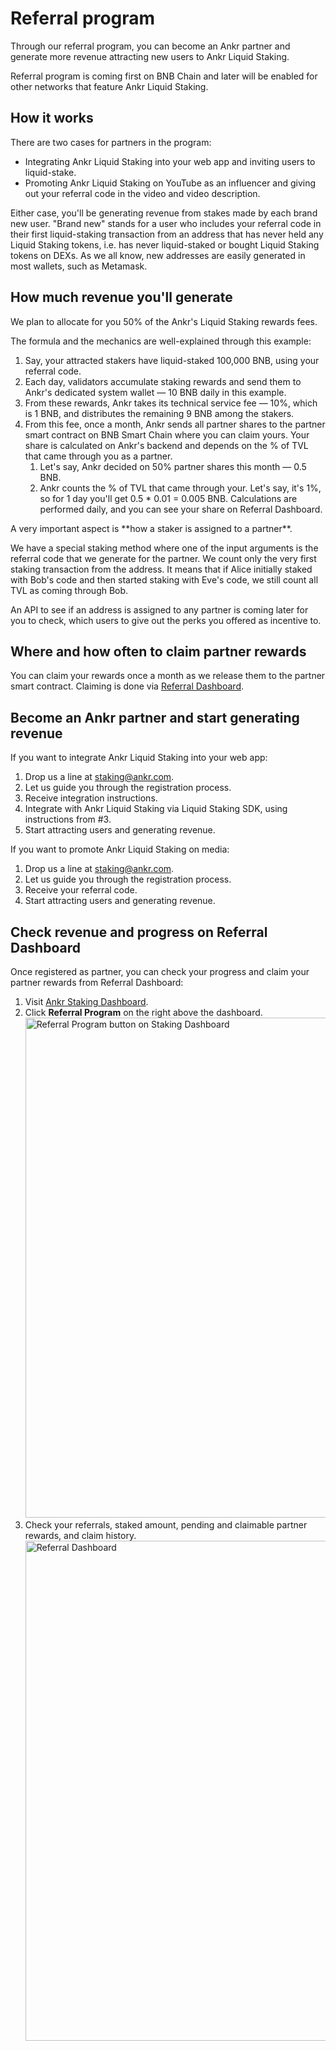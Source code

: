 
# Referral program 
Through our referral program, you can become an Ankr partner and generate more revenue attracting new users to Ankr Liquid Staking.

<Callout type="info">
Referral program is coming first on BNB Chain and later will be enabled for other networks that feature Ankr Liquid Staking.
</Callout>

## How it works
There are two cases for partners in the program:
* Integrating Ankr Liquid Staking into your web app and inviting users to liquid-stake.
* Promoting Ankr Liquid Staking on YouTube as an influencer and giving out your referral code in the video and video description.

Either case, you'll be generating revenue from stakes made by each brand new user. 
"Brand new" stands for a user who includes your referral code in their first liquid-staking transaction from an address that has never held any Liquid Staking tokens, i.e. has never liquid-staked or bought Liquid Staking tokens on DEXs.
As we all know, new addresses are easily generated in most wallets, such as Metamask.

## How much revenue you'll generate
We plan to allocate for you 50% of the Ankr's Liquid Staking rewards fees.

The formula and the mechanics are well-explained through this example:
1. Say, your attracted stakers have liquid-staked 100,000 BNB, using your referral code.
2. Each day, validators accumulate staking rewards and send them to Ankr's dedicated system wallet — 10 BNB daily in this example.
3. From these rewards, Ankr takes its technical service fee — 10%, which is 1 BNB, and distributes the remaining 9 BNB among the stakers.
4. From this fee, once a month, Ankr sends all partner shares to the partner smart contract on BNB Smart Chain where you can claim yours. 
   Your share is calculated on Ankr's backend and depends on the % of TVL that came through you as a partner.
   1. Let's say, Ankr decided on 50% partner shares this month — 0.5 BNB.
   2. Ankr counts the % of TVL that came through your. Let's say, it's 1%, so for 1 day you'll get 0.5 * 0.01 = 0.005 BNB. Calculations are performed daily, and you can see your share on Referral Dashboard.
   
<Callout type="info">
A very important aspect is **how a staker is assigned to a partner**.

We have a special staking method where one of the input arguments is the referral code that we generate for the partner.
We count only the very first staking transaction from the address. 
It means that if Alice initially staked with Bob's code and then started staking with Eve's code, we still count all TVL as coming through Bob. 

An API to see if an address is assigned to any partner is coming later for you to check, which users to give out the perks you offered as incentive to.
</Callout>

## Where and how often to claim partner rewards 
You can claim your rewards once a month as we release them to the partner smart contract.
Claiming is done via [Referral Dashboard](/staking-for-developers/referral-program/overview/#check-revenue-and-progress-on-referral-dashboard).

## Become an Ankr partner and start generating revenue
If you want to integrate Ankr Liquid Staking into your web app:
1. Drop us a line at [staking@ankr.com](mailto:staking@ankr.com).
2. Let us guide you through the registration process.
3. Receive integration instructions.
4. Integrate with Ankr Liquid Staking via Liquid Staking SDK, using instructions from #3.
5. Start attracting users and generating revenue.

If you want to promote Ankr Liquid Staking on media:
1. Drop us a line at [staking@ankr.com](mailto:staking@ankr.com).
2. Let us guide you through the registration process.
3. Receive your referral code.
4. Start attracting users and generating revenue.

## Check revenue and progress on Referral Dashboard
Once registered as partner, you can check your progress and claim your partner rewards from Referral Dashboard:
1. Visit [Ankr Staking Dashboard](https://www.ankr.com/staking/dashboard/).
2. Click **Referral Program** on the right above the dashboard.
   <img src="/docs/staking/referral-program/referral-program-button-on-staking-dashboard.jpg" alt="Referral Program button on Staking Dashboard" class="responsive-pic" width="800" />
3. Check your referrals, staked amount, pending and claimable partner rewards, and claim history.
   <img src="/docs/staking/referral-program/referral-dashboard.jpg" alt="Referral Dashboard" class="responsive-pic" width="800" />
